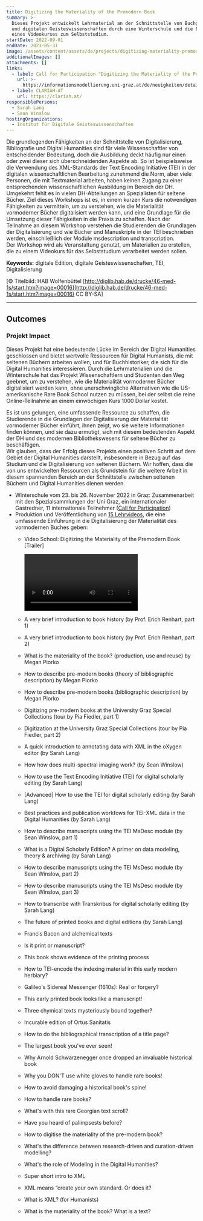 ```yaml
---
title: Digitizing the Materiality of the Premodern Book
summary: >-
  Dieses Projekt entwickelt Lehrmaterial an der Schnittstelle von Buchgeschichte
  und digitalen Geisteswissenschaften durch eine Winterschule und die Erstellung
  eines Videokurses zum Selbststudium.
startDate: 2022-09-01
endDate: 2023-05-31
image: /assets/content/assets/de/projects/digitizing-materiality-premodern-book/image.png
additionalImages: []
attachments: []
links:
  - label: Call for Participation "Digitizing the Materiality of the Premodern Book"
    url: >-
      https://informationsmodellierung.uni-graz.at/de/neuigkeiten/detail/article/call-for-participation-digitizing-the-materiality-of-the-premodern-book/
  - label: CLARIAH-AT
    url: https://clariah.at/
responsiblePersons:
  - Sarah Lang
  - Sean Winslow
hostingOrganizations:
  - Institut für Digitale Geisteswissenschaften
---
```

Die grundlegenden Fähigkeiten an der Schnittstelle von Digitalisierung, Bibliografie und Digital Humanities sind für viele Wissenschaftler von entscheidender Bedeutung, doch die Ausbildung deckt häufig nur einen oder zwei dieser sich überschneidenden Aspekte ab. So ist beispielsweise die Verwendung des XML-Standards der Text Encoding Initiative (TEI) in der digitalen wissenschaftlichen Bearbeitung zunehmend die Norm, aber viele Personen, die mit Textmaterial arbeiten, haben keinen Zugang zu einer entsprechenden wissenschaftlichen Ausbildung im Bereich der DH. Umgekehrt fehlt es in vielen DH-Abteilungen an Spezialisten für seltene Bücher. Ziel dieses Workshops ist es, in einem kurzen Kurs die notwendigen Fähigkeiten zu vermitteln, um zu verstehen, wie die Materialität vormoderner Bücher digitalisiert werden kann, und eine Grundlage für die Umsetzung dieser Fähigkeiten in die Praxis zu schaffen. Nach der Teilnahme an diesem Workshop verstehen die Studierenden die Grundlagen der Digitalisierung und wie Bücher und Manuskripte in der TEI beschrieben werden, einschließlich der Module msdescription und transcription. \
Der Workshop wird als Veranstaltung genutzt, um Materialien zu erstellen, die zu einem Videokurs für das Selbststudium verarbeitet werden sollen.

**Keywords:** digitale Edition, digitale Geisteswissenschaften, TEI, Digitalisierung

\[© Titelbild: HAB Wolfenbüttel [http://diglib.hab.de/drucke/46-med-1s/start.htm?image=00016](http://diglib.hab.de/drucke/46-med-1s/start.htm?image=00016) CC BY-SA]

---

## Outcomes

### Projekt Impact

Dieses Projekt hat eine bedeutende Lücke im Bereich der Digital Humanities geschlossen und bietet wertvolle Ressourcen für Digital Humanists, die mit seltenen Büchern arbeiten wollen, und für Buchhistoriker, die sich für die Digital Humanities interessieren. Durch die Lehrmaterialien und die Winterschule hat das Projekt Wissenschaftlern und Studenten den Weg geebnet, um zu verstehen, wie die Materialität vormoderner Bücher digitalisiert werden kann, ohne unerschwingliche Alternativen wie die US-amerikanische Rare Book School nutzen zu müssen, bei der selbst die reine Online-Teilnahme an einem einwöchigen Kurs 1000 Dollar kostet.

Es ist uns gelungen, eine umfassende Ressource zu schaffen, die Studierende in die Grundlagen der Digitalisierung der Materialität vormoderner Bücher einführt, ihnen zeigt, wo sie weitere Informationen finden können, und sie dazu ermutigt, sich mit diesem bedeutenden Aspekt der DH und des modernen Bibliothekswesens für seltene Bücher zu beschäftigen. \
Wir glauben, dass der Erfolg dieses Projekts einen positiven Schritt auf dem Gebiet der Digital Humanities darstellt, insbesondere in Bezug auf das Studium und die Digitalisierung von seltenen Büchern. Wir hoffen, dass die von uns entwickelten Ressourcen als Grundstein für die weitere Arbeit in diesem spannenden Bereich an der Schnittstelle zwischen seltenen Büchern und Digital Humanities dienen werden.

* Winterschule vom 23. bis 26. November 2022 in Graz: Zusammenarbeit mit den Spezialsammlungen der Uni Graz, ein internationaler Gastredner, 11 internationale Teilnehmer ([Call for Participation](https://clariah.at/de/events/computer-vision-for-digital-humanists-a-three-day-winter-school-hosted-by-the-university-of-graz/))
* Produktion und Veröffentlichung von [15 Lehrvideos](https://www.youtube.com/playlist?list=PLWNohMNguM_ndstozDRk7WcqjXv5EFzNC), die eine umfassende Einführung in die Digitalisierung der Materialität des vormodernen Buches geben:
  * Video School: Digitizing the Materiality of the Premodern Book \[Trailer]

    <Video provider="youtube" id="3yLFLaB17hQ" />
  * A very brief introduction to book history (by Prof. Erich Renhart, part 1)
  * A very brief introduction to book history (by Prof. Erich Renhart, part 2)
  * What is the materiality of the book? (production, use and reuse) by Megan Piorko
  * How to describe pre-modern books (theory of bibliographic description) by Megan Piorko
  * How to describe pre-modern books (bibliographic description) by Megan Piorko
  * Digitizing pre-modern books at the University Graz Special Collections (tour by Pia Fiedler, part 1)
  * Digitization at the University Graz Special Collections (tour by Pia Fiedler, part 2)
  * A quick introduction to annotating data with XML in the oXygen editor (by Sarah Lang)
  * How how does multi-spectral imaging work? (by Sean Winslow)
  * How to use the Text Encoding Initiative (TEI) for digital scholarly editing (by Sarah Lang)
  * \[Advanced] How to use the TEI for digital scholarly editing (by Sarah Lang)
  * Best practices and publication workfows for TEI-XML data in the Digital Humanities (by Sarah Lang)
  * How to describe manuscripts using the TEI MsDesc module (by Sean Winslow, part 1)
  * What is a Digital Scholarly Edition? A primer on data modeling, theory & archiving (by Sarah Lang)
  * How to describe manuscripts using the TEI MsDesc module (by Sean Winslow, part 2)
  * How to describe manuscripts using the TEI MsDesc module (by Sean Winslow, part 3)
  * How to transcribe with Transkribus for digital scholarly editing (by Sarah Lang)
  * The future of printed books and digital editions (by Sarah Lang)
  * Francis Bacon and alchemical texts
  * Is it print or manuscript?
  * This book shows evidence of the printing process
  * How to TEI-encode the indexing material in this early modern herbiary?
  * Galileo's Sidereal Messenger (1610s): Real or forgery?
  * This early printed book looks like a manuscript!
  * Three chymical texts mysteriously bound together?
  * Incurable edition of Ortus Sanitatis
  * How to do the bibliographical transcription of a title page?
  * The largest book you've ever seen!
  * Why Arnold Schwarzenegger once dropped an invaluable historical book
  * Why you DON'T use white gloves to handle rare books!
  * How to avoid damaging a historical book's spine!
  * How to handle rare books?
  * What's with this rare Georgian text scroll?
  * Have you heard of palimpsests before?
  * How to digitise the materiality of the pre-modern book?
  * What's the difference between research-driven and curation-driven modelling?
  * What's the role of Modeling in the Digital Humanities?
  * Super short intro to XML
  * XML means “create your own standard. Or does it?
  * What is XML? (for Humanists)
  * What is the materiality of the book? What is a text?
